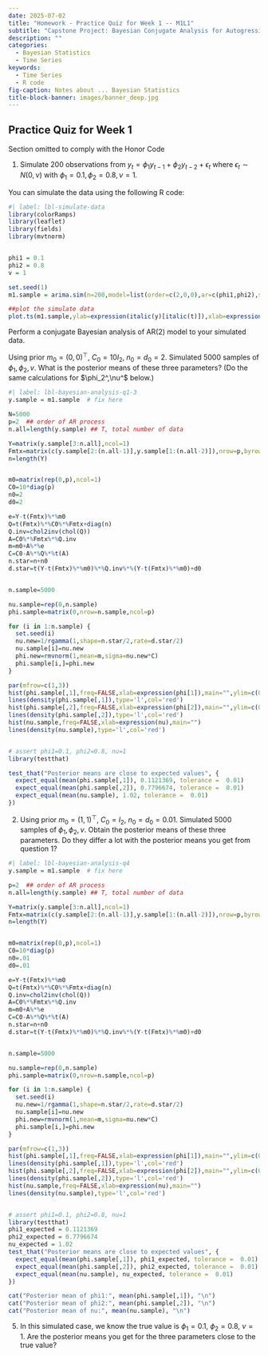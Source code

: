 ```yaml
---
date: 2025-07-02
title: "Homework - Practice Quiz for Week 1 -- M1L1"
subtitle: "Capstone Project: Bayesian Conjugate Analysis for Autogressive Time Series Models"
description: ""
categories: 
  - Bayesian Statistics
  - Time Series
keywords: 
  - Time Series
  - R code
fig-caption: Notes about ... Bayesian Statistics
title-block-banner: images/banner_deep.jpg
---
```



## Practice Quiz for Week 1


::::: {.content-visible unless-profile="HC"}

::: {.callout-caution}
Section omitted to comply with the Honor Code
:::

:::::

::::: {.content-hidden unless-profile="HC"}


1. Simulate 200 observations from $y_t= \phi_1 y_{t-1} + \phi_2 y_{t-2} + \epsilon_t$
where $\epsilon_t \sim N(0,\nu)$ with $\phi_1=0.1,\phi_2=0.8,\nu=1$. 

You can simulate the data using the following R code:

```r
#| label: lbl-simulate-data
library(colorRamps)
library(leaflet)
library(fields)
library(mvtnorm)


phi1 = 0.1
phi2 = 0.8
v = 1

set.seed(1)
m1.sample = arima.sim(n=200,model=list(order=c(2,0,0),ar=c(phi1,phi2),sd=sqrt(v)))

##plot the simulate data
plot.ts(m1.sample,ylab=expression(italic(y)[italic(t)]),xlab=expression(italic(t)),main='')
```

Perform a conjugate Bayesian analysis of AR(2) model to your simulated data.

Using prior $m_0 = (0,0)^\top$, $C_0 = 10 I_2$, $n_0 = d_0 = 2$. Simulated 5000 samples of $\phi_1,\phi_2,v$. What is the posterior means of these three parameters? (Do the same calculations for $\phi_2^,\nu^$ below.)

```r
#| label: lbl-bayesian-analysis-q1-3
y.sample = m1.sample  # fix here

N=5000
p=2  ## order of AR process
n.all=length(y.sample) ## T, total number of data

Y=matrix(y.sample[3:n.all],ncol=1)
Fmtx=matrix(c(y.sample[2:(n.all-1)],y.sample[1:(n.all-2)]),nrow=p,byrow=TRUE)
n=length(Y)


m0=matrix(rep(0,p),ncol=1)
C0=10*diag(p)
n0=2
d0=2

e=Y-t(Fmtx)%*%m0
Q=t(Fmtx)%*%C0%*%Fmtx+diag(n)
Q.inv=chol2inv(chol(Q))
A=C0%*%Fmtx%*%Q.inv
m=m0+A%*%e
C=C0-A%*%Q%*%t(A)
n.star=n+n0
d.star=t(Y-t(Fmtx)%*%m0)%*%Q.inv%*%(Y-t(Fmtx)%*%m0)+d0


n.sample=5000

nu.sample=rep(0,n.sample)
phi.sample=matrix(0,nrow=n.sample,ncol=p)

for (i in 1:n.sample) {
  set.seed(i)
  nu.new=1/rgamma(1,shape=n.star/2,rate=d.star/2)
  nu.sample[i]=nu.new
  phi.new=rmvnorm(1,mean=m,sigma=nu.new*C)
  phi.sample[i,]=phi.new
}

par(mfrow=c(1,3))
hist(phi.sample[,1],freq=FALSE,xlab=expression(phi[1]),main="",ylim=c(0,6.4))
lines(density(phi.sample[,1]),type='l',col='red')
hist(phi.sample[,2],freq=FALSE,xlab=expression(phi[2]),main="",ylim=c(0,6.4))
lines(density(phi.sample[,2]),type='l',col='red')
hist(nu.sample,freq=FALSE,xlab=expression(nu),main="")
lines(density(nu.sample),type='l',col='red')


# assert phi1=0.1, phi2=0.8, nu=1
library(testthat)

test_that("Posterior means are close to expected values", {
  expect_equal(mean(phi.sample[,1]), 0.1121369, tolerance =  0.01)
  expect_equal(mean(phi.sample[,2]), 0.7796674, tolerance =  0.01)
  expect_equal(mean(nu.sample), 1.02, tolerance =  0.01)
})

```

2. Using prior $m_0 = (1,1)^\top$, $C_0 = I_2$, $n_0 = d_0 = 0.01$. Simulated 5000 samples of $\phi_1,\phi_2,\nu$. Obtain the posterior means of these three parameters. Do they differ a lot with the posterior means you get from question 1?



```r
#| label: lbl-bayesian-analysis-q4
y.sample = m1.sample  # fix here

p=2  ## order of AR process
n.all=length(y.sample) ## T, total number of data

Y=matrix(y.sample[3:n.all],ncol=1)
Fmtx=matrix(c(y.sample[2:(n.all-1)],y.sample[1:(n.all-2)]),nrow=p,byrow=TRUE)
n=length(Y)


m0=matrix(rep(0,p),ncol=1)
C0=10*diag(p)
n0=.01
d0=.01

e=Y-t(Fmtx)%*%m0
Q=t(Fmtx)%*%C0%*%Fmtx+diag(n)
Q.inv=chol2inv(chol(Q))
A=C0%*%Fmtx%*%Q.inv
m=m0+A%*%e
C=C0-A%*%Q%*%t(A)
n.star=n+n0
d.star=t(Y-t(Fmtx)%*%m0)%*%Q.inv%*%(Y-t(Fmtx)%*%m0)+d0


n.sample=5000

nu.sample=rep(0,n.sample)
phi.sample=matrix(0,nrow=n.sample,ncol=p)

for (i in 1:n.sample) {
  set.seed(i)
  nu.new=1/rgamma(1,shape=n.star/2,rate=d.star/2)
  nu.sample[i]=nu.new
  phi.new=rmvnorm(1,mean=m,sigma=nu.new*C)
  phi.sample[i,]=phi.new
}

par(mfrow=c(1,3))
hist(phi.sample[,1],freq=FALSE,xlab=expression(phi[1]),main="",ylim=c(0,6.4))
lines(density(phi.sample[,1]),type='l',col='red')
hist(phi.sample[,2],freq=FALSE,xlab=expression(phi[2]),main="",ylim=c(0,6.4))
lines(density(phi.sample[,2]),type='l',col='red')
hist(nu.sample,freq=FALSE,xlab=expression(nu),main="")
lines(density(nu.sample),type='l',col='red')


# assert phi1=0.1, phi2=0.8, nu=1
library(testthat)
phi1_expected = 0.1121369
phi2_expected = 0.7796674
nu_expected = 1.02
test_that("Posterior means are close to expected values", {
  expect_equal(mean(phi.sample[,1]), phi1_expected, tolerance =  0.01)
  expect_equal(mean(phi.sample[,2]), phi2_expected, tolerance =  0.01)
  expect_equal(mean(nu.sample), nu_expected, tolerance =  0.01)
})

cat("Posterior mean of phi1:", mean(phi.sample[,1]), "\n")
cat("Posterior mean of phi2:", mean(phi.sample[,2]), "\n")
cat("Posterior mean of nu:", mean(nu.sample), "\n")
```


5. In this simulated case, we know the true value is $\phi_1=0.1$, $\phi_2=0.8$, $\nu=1$. Are the posterior means you get for the three parameters close to the true value?

:::::


